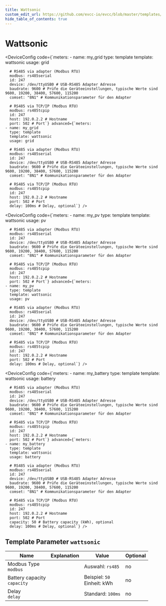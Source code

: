 ```yaml
---
title: Wattsonic
custom_edit_url: https://github.com/evcc-io/evcc/blob/master/templates/definition/meter/wattsonic.yaml
hide_table_of_contents: true
---
```



# Wattsonic

<div className="device-detail-container">
  <div className="device-detail-content">
    <DeviceFeatures features="" />

<Tabs>
<TabItem value="grid" label="Grid" default>

<DeviceConfig code={`meters:
    - name: my_grid
      type: template
      template: wattsonic
      usage: grid
      
      # RS485 via adapter (Modbus RTU)
      modbus: rs485serial
      id: 247
      device: /dev/ttyUSB0 # USB-RS485 Adapter Adresse
      baudrate: 9600 # Prüfe die Geräteeinstellungen, typische Werte sind 9600, 19200, 38400, 57600, 115200
      comset: "8N1" # Kommunikationsparameter für den Adapter
      
      # RS485 via TCP/IP (Modbus RTU)
      modbus: rs485tcpip
      id: 247
      host: 192.0.2.2 # Hostname
      port: 502 # Port`} advanced={`meters:
    - name: my_grid
      type: template
      template: wattsonic
      usage: grid
      
      # RS485 via adapter (Modbus RTU)
      modbus: rs485serial
      id: 247
      device: /dev/ttyUSB0 # USB-RS485 Adapter Adresse
      baudrate: 9600 # Prüfe die Geräteeinstellungen, typische Werte sind 9600, 19200, 38400, 57600, 115200
      comset: "8N1" # Kommunikationsparameter für den Adapter
      
      # RS485 via TCP/IP (Modbus RTU)
      modbus: rs485tcpip
      id: 247
      host: 192.0.2.2 # Hostname
      port: 502 # Port
      delay: 100ms # Delay, optional`} />

</TabItem>
<TabItem value="pv" label="PV">

<DeviceConfig code={`meters:
    - name: my_pv
      type: template
      template: wattsonic
      usage: pv
      
      # RS485 via adapter (Modbus RTU)
      modbus: rs485serial
      id: 247
      device: /dev/ttyUSB0 # USB-RS485 Adapter Adresse
      baudrate: 9600 # Prüfe die Geräteeinstellungen, typische Werte sind 9600, 19200, 38400, 57600, 115200
      comset: "8N1" # Kommunikationsparameter für den Adapter
      
      # RS485 via TCP/IP (Modbus RTU)
      modbus: rs485tcpip
      id: 247
      host: 192.0.2.2 # Hostname
      port: 502 # Port`} advanced={`meters:
    - name: my_pv
      type: template
      template: wattsonic
      usage: pv
      
      # RS485 via adapter (Modbus RTU)
      modbus: rs485serial
      id: 247
      device: /dev/ttyUSB0 # USB-RS485 Adapter Adresse
      baudrate: 9600 # Prüfe die Geräteeinstellungen, typische Werte sind 9600, 19200, 38400, 57600, 115200
      comset: "8N1" # Kommunikationsparameter für den Adapter
      
      # RS485 via TCP/IP (Modbus RTU)
      modbus: rs485tcpip
      id: 247
      host: 192.0.2.2 # Hostname
      port: 502 # Port
      delay: 100ms # Delay, optional`} />

</TabItem>
<TabItem value="battery" label="Battery">

<DeviceConfig code={`meters:
    - name: my_battery
      type: template
      template: wattsonic
      usage: battery
      
      # RS485 via adapter (Modbus RTU)
      modbus: rs485serial
      id: 247
      device: /dev/ttyUSB0 # USB-RS485 Adapter Adresse
      baudrate: 9600 # Prüfe die Geräteeinstellungen, typische Werte sind 9600, 19200, 38400, 57600, 115200
      comset: "8N1" # Kommunikationsparameter für den Adapter
      
      # RS485 via TCP/IP (Modbus RTU)
      modbus: rs485tcpip
      id: 247
      host: 192.0.2.2 # Hostname
      port: 502 # Port`} advanced={`meters:
    - name: my_battery
      type: template
      template: wattsonic
      usage: battery
      
      # RS485 via adapter (Modbus RTU)
      modbus: rs485serial
      id: 247
      device: /dev/ttyUSB0 # USB-RS485 Adapter Adresse
      baudrate: 9600 # Prüfe die Geräteeinstellungen, typische Werte sind 9600, 19200, 38400, 57600, 115200
      comset: "8N1" # Kommunikationsparameter für den Adapter
      
      # RS485 via TCP/IP (Modbus RTU)
      modbus: rs485tcpip
      id: 247
      host: 192.0.2.2 # Hostname
      port: 502 # Port
      capacity: 50 # Battery capacity (kWh), optional
      delay: 100ms # Delay, optional`} />

</TabItem>
</Tabs>
  </div>
  <div className="device-detail-icon">
    <evcc-icon
      type="meter"
      name="wattsonic"
      size="400px"
      alt="Wattsonic"
      className="device-detail-icon-img"
    ></evcc-icon>
  </div>
</div>

## Template Parameter `wattsonic`

| Name | Explanation | Value | Optional |
|-----------|-------------|-------|----------|
| Modbus Type<br/>`modbus` |  | Auswahl: `rs485` | no |
| Battery capacity<br/>`capacity` |  | Beispiel: `50`<br/>Einheit: kWh | no |
| Delay<br/>`delay` |  | Standard: `100ms` | no |

